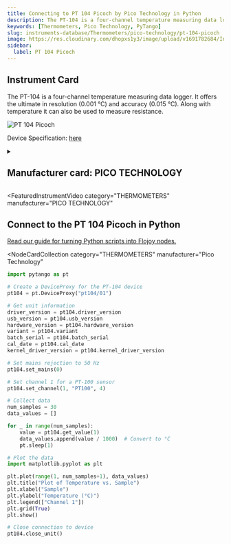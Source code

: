 ```yaml
---
title: Connecting to PT 104 Picoch by Pico Technology in Python
description: The PT-104 is a four-channel temperature measuring data logger. It offers the ultimate in resolution (0.001 °C) and accuracy (0.015 °C). Along with temperature it can also be used to measure resistance.
keywords: [Thermometers, Pico Technology, PyTango]
slug: instruments-database/Thermometers/pico-technology/pt-104-picoch
image: https://res.cloudinary.com/dhopxs1y3/image/upload/v1691782684/Instruments/Thermometer/PT-104-Picoch/PT-104-Picoch.jpg
sidebar:
  label: PT 104 Picoch
---
```



## Instrument Card

The PT-104 is a four-channel temperature measuring data logger. It offers the ultimate in resolution (0.001 °C) and accuracy (0.015 °C). Along with temperature it can also be used to measure resistance.

![PT 104 Picoch](https://res.cloudinary.com/dhopxs1y3/image/upload/v1691782684/Instruments/Thermometer/PT-104-Picoch/PT-104-Picoch.jpg)

Device Specification: [here](https://www.picotech.com/download/datasheets/usb-pt-104-prt-data-logger-data-sheet.pdf)

<details style={{ marginTop: "15px"}}>
<summary><h2 style={{display:'inline'}}>Manufacturer card: PICO TECHNOLOGY</h2></summary>

![PICO TECHNOLOGY](https://res.cloudinary.com/dhopxs1y3/image/upload/v1692806165/Instruments/Vendor%20Logos/PicoTechnology.png)

Pico Technology was established in 1991 and soon became a leader in the field of [PC Oscilloscopes](https://www.picotech.com/products/oscilloscope) and [data loggers](https://www.picotech.com/products/data-logger).
Pico has always been recognized for providing innovative, cost-effective alternatives to traditional test equipment and data acquisition products. In doing so, we have made high-quality instrumentation affordable.

- Headquarters: Texas, United States
- Yearly Revenue (millions, USD): 24
- Vendor Website: [here](https://www.picotech.com/)

</details>


<FeaturedInstrumentVideo
  category="THERMOMETERS"
  manufacturer="PICO TECHNOLOGY"
></FeaturedInstrumentVideo>

## Connect to the PT 104 Picoch in Python

[Read our guide for turning Python scripts into Flojoy nodes.](https://docs.flojoy.ai/contribution/blocks/custom-flojoy-block/)


<Tabs>
<TabItem value="Flojoy" label="Flojoy" className="flojoy-instrument-tabs">

<NodeCardCollection
  category="THERMOMETERS"
  manufacturer="Pico Technology"
></NodeCardCollection>

</TabItem>
<TabItem value="PyTango" label="PyTango">

```python
import pytango as pt

# Create a DeviceProxy for the PT-104 device
pt104 = pt.DeviceProxy("pt104/01")

# Get unit information
driver_version = pt104.driver_version
usb_version = pt104.usb_version
hardware_version = pt104.hardware_version
variant = pt104.variant
batch_serial = pt104.batch_serial
cal_date = pt104.cal_date
kernel_driver_version = pt104.kernel_driver_version

# Set mains rejection to 50 Hz
pt104.set_mains(0)

# Set channel 1 for a PT-100 sensor
pt104.set_channel(1, "PT100", 4)

# Collect data
num_samples = 30
data_values = []

for _ in range(num_samples):
    value = pt104.get_value(1)
    data_values.append(value / 1000)  # Convert to °C
    pt.sleep(1)

# Plot the data
import matplotlib.pyplot as plt

plt.plot(range(1, num_samples+1), data_values)
plt.title("Plot of Temperature vs. Sample")
plt.xlabel("Sample")
plt.ylabel("Temperature (°C)")
plt.legend(["Channel 1"])
plt.grid(True)
plt.show()

# Close connection to device
pt104.close_unit()
```

</TabItem>
</Tabs>
